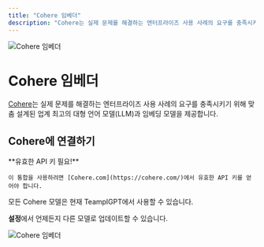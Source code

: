 ```yaml
---
title: "Cohere 임베더"
description: "Cohere는 실제 문제를 해결하는 엔터프라이즈 사용 사례의 요구를 충족시키기 위해 맞춤 설계된 업계 최고의 대형 언어 모델(LLM)과 임베딩 모델을 제공합니다."
---
```



<Image
  src="/images/anythingllm-setup/embedder-configuration/cloud/cohere/header-image.png"
  height={1080}
  width={1920}
  quality={100}
  alt="Cohere 임베더"
/>

# Cohere 임베더

[Cohere](https://cohere.com/)는 실제 문제를 해결하는 엔터프라이즈 사용 사례의 요구를 충족시키기 위해 맞춤 설계된 업계 최고의 대형 언어 모델(LLM)과 임베딩 모델을 제공합니다.

## Cohere에 연결하기

<Callout type="info" emoji="️💡">
  **유효한 API 키 필요!**

    이 통합을 사용하려면 [Cohere.com](https://cohere.com/)에서 유효한 API 키를 얻어야 합니다.

</Callout>

모든 Cohere 모델은 현재 TeamplGPT에서 사용할 수 있습니다.

**설정**에서 언제든지 다른 모델로 업데이트할 수 있습니다.

<Image
  src="/images/anythingllm-setup/embedder-configuration/cloud/cohere/cohere-embedder.png"
  height={1080}
  width={1920}
  quality={100}
  alt="Cohere 임베더"
/>
